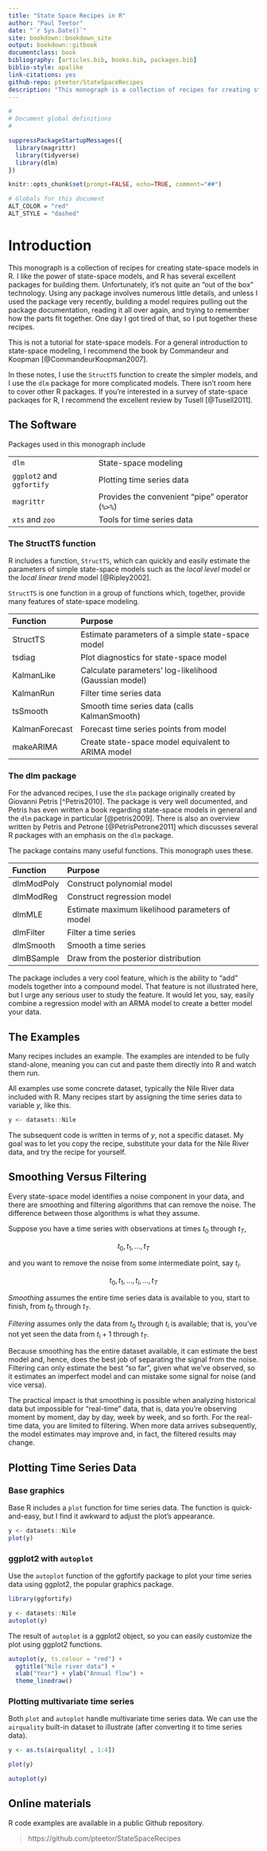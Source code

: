 ```yaml
--- 
title: "State Space Recipes in R"
author: "Paul Teetor"
date: "`r Sys.Date()`"
site: bookdown::bookdown_site
output: bookdown::gitbook
documentclass: book
bibliography: [articles.bib, books.bib, packages.bib]
biblio-style: apalike
link-citations: yes
github-repo: pteetor/StateSpaceRecipes
description: "This monograph is a collection of recipes for creating state-space models in R."
---
```


```r

#
# Document global definitions
#

suppressPackageStartupMessages({
  library(magrittr)
  library(tidyverse)
  library(dlm)
})

knitr::opts_chunk$set(prompt=FALSE, echo=TRUE, comment="##")

# Globals for this document
ALT_COLOR = "red"
ALT_STYLE = "dashed"
```

# Introduction

This monograph is a collection of recipes for creating state-space models in R.
I like the power of state-space models,
and R has several excellent packages for building them.
Unfortunately, it's not quite an "out of the box" technology.
Using any package involves numerous little details,
and unless I used the package very recently,
building a model requires pulling out the package documentation,
reading it all over again, and trying to remember how the parts fit together.
One day I got tired of that,
so I put together these recipes.

This is not a tutorial for state-space models.
For a general introduction to state-space modeling,
I recommend the book by Commandeur and Koopman [@CommandeurKoopman2007].

In these notes, I use the `StructTS` function
to create the simpler models,
and I use the `dlm` package
for more complicated models.
There isn't room here to cover other R packages.
If you're interested in a survey of state-space packaqes for R,
I recommend the excellent review by Tusell [@Tusell2011].

## The Software
Packages used in this monograph include

-------------------------  -----------------------------------------------
`dlm`                      State-space modeling
`ggplot2` and `ggfortify`  Plotting time series data
`magrittr`                 Provides the convenient "pipe" operator (`%>%`)
`xts` and `zoo`            Tools for time series data
-------------------------  -----------------------------------------------

### The StructTS function
R includes a function, `StructTS`, which can quickly and easily estimate
the parameters of simple state-space models
such as the *local level* model or the *local linear trend* model [@Ripley2002].

`StructTS` is one function in a group of functions
which, together, provide many features of state-space modeling.

Function        Purpose
---------       --------
StructTS        Estimate parameters of a simple state-space model
tsdiag          Plot diagnostics for state-space model
KalmanLike      Calculate parameters' log-likelihood (Gaussian model)
KalmanRun       Filter time series data
tsSmooth        Smooth time series data (calls KalmanSmooth)
KalmanForecast  Forecast time series points from model
makeARIMA       Create state-space model equivalent to ARIMA model

### The dlm package
For the advanced recipes,
I use the `dlm` package originally created by Giovanni Petris [^Petris2010].
The package is very well documented,
and Petris has even written a book regarding state-space models in general
and the `dlm` package in particular [@petris2009].
There is also an overview written by Petris and Petrone [@PetrisPetrone2011]
which discusses several R packages with an emphasis on the `dlm` package.

The package contains many useful functions.
This monograph uses these.

Function     Purpose
------------ --------------------------------------------------
dlmModPoly   Construct polynomial model
dlmModReg    Construct regression model
dlmMLE       Estimate maximum likelihood parameters of model
dlmFilter    Filter a time series
dlmSmooth    Smooth a time series
dlmBSample   Draw from the posterior distribution

The package includes a very cool feature,
which is the ability to "add" models together into a compound model.
That feature is not illustrated here,
but I urge any serious user to study the feature.
It would let you, say, easily combine a regression model with an ARMA model
to create a better model your data.

## The Examples
Many recipes includes an example.
The examples are intended to be fully stand-alone,
meaning you can cut and paste them directly into R and watch them run.

All examples use some concrete dataset, typically the Nile River data included with R.
Many recipes start by assigning the time series data to variable $y$, like this.

```r
y <- datasets::Nile
```

The subsequent code is written in terms of $y$, not a specific dataset.
My goal was to let you copy the recipe, substitute your data for the Nile River data,
and try the recipe for yourself.

## Smoothing Versus Filtering {#smoothingVersusFiltering}
Every state-space model identifies a noise component in your data,
and there are smoothing and filtering algorithms that
can remove the noise.
The difference between those algorithms is what they assume.

Suppose you have a time series with observations
at times $t_0$ through $t_T$,

$$t_0, t_1, ..., t_T$$

and you want to remove the noise from some intermediate point, say $t_i$.

$$t_0, t_1, ..., t_i, ..., t_T$$

*Smoothing* assumes the entire time series data is available to you,
start to finish, from $t_0$ through $t_T$.

*Filtering* assumes only the data from $t_0$ through $t_i$
is available;
that is, you've not yet seen the data from $t_i+1$ through $t_T$.

Because smoothing has the entire dataset available,
it can estimate the best model and, hence,
does the best job of separating the signal from the noise.
Filtering can only estimate the best "so far",
given what we've observed,
so it estimates an imperfect model and can mistake
some signal for noise (and vice versa).

The practical impact is that smoothing is possible
when analyzing historical data
but impossible for "real-time" data,
that is, data you're observing moment by moment, day by day,
week by week, and so forth.
For the real-time data, you are limited to filtering.
When more data arrives subsequently, the model estimates
may improve and, in fact, the filtered results may change.

## Plotting Time Series Data {#plotting}

### Base graphics
Base R includes a `plot` function for time series data.
The function is quick-and-easy,
but I find it awkward to adjust the plot's appearance.

```r
y <- datasets::Nile
plot(y)
```

### ggplot2 with `autoplot`
Use the `autoplot` function of the ggfortify package
to plot your time series data using ggplot2,
the popular graphics package.

```r
library(ggfortify)

y <- datasets::Nile
autoplot(y)
```

The result of `autoplot` is a ggplot2 object,
so you can easily customize the plot using ggplot2 functions.

```r
autoplot(y, ts.colour = "red") +
  ggtitle("Nile river data") +
  xlab("Year") + ylab("Annual flow") +
  theme_linedraw()
```

### Plotting multivariate time series
Both `plot` and `autoplot` handle multivariate time series data.
We can use the `airquality` built-in dataset to illustrate
(after converting it to time series data).

```r
y <- as.ts(airquality[ , 1:4])
```

```r
plot(y)
```

```r
autoplot(y)
```

## Online materials
R code examples are available in a public Github repository.

> https://github.com/pteetor/StateSpaceRecipes
